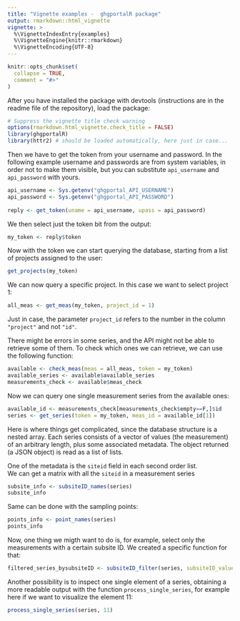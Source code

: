 ```yaml
---
title: "Vignette examples -  ghgportalR package"
output: rmarkdown::html_vignette
vignette: >
  %\VignetteIndexEntry{examples}
  %\VignetteEngine{knitr::rmarkdown}
  %\VignetteEncoding{UTF-8}
---
```


```r
knitr::opts_chunk$set(
  collapse = TRUE,
  comment = "#>"
)
```

After you have installed the package with devtools (instructions are in the readme file of the repository), load the package:

```r
# Suppress the vignette title check warning
options(rmarkdown.html_vignette.check_title = FALSE)
library(ghgportalR)
library(httr2) # should be loaded automatically, here just in case...
```

Then we have to get the token from your username and password. In the following example username and passwords are from system variables, in order not to make them visible, but you can substitute `api_username` and `api_password` with yours.

```r
api_username <- Sys.getenv("ghgportal_API_USERNAME")
api_password <- Sys.getenv("ghgportal_API_PASSWORD")
                           
reply <- get_token(uname = api_username, upass = api_password)
```



We then select just the token bit from the output:
```r
my_token <- reply$token
```

Now with the token we can start querying the database, starting from a list of projects assigned to the user:
```r
get_projects(my_token)
```


We can now query a specific project. In this case we want to select project 1: 

```r
all_meas <- get_meas(my_token, project_id = 1)
```

Just in case, the parameter `project_id` refers to the number in the column `"project"` and not `"id"`.  


There might be errors in some series, and the API might not be able to retrieve some of them. To check which ones we can retrieve, we can use the following function:

```r
available <- check_meas(meas = all_meas, token = my_token)
available_series <- available$available_series
measurements_check <- available$meas_check
```


Now we can query one single measurement series from the available ones:

```r
available_id <- measurements_check[measurements_check$empty==F,]$id
series <- get_series(token = my_token, meas_id = available_id[1])
```
Here is where things get complicated, since the database structure is a nested array. Each series consists of a vector of values (the measurement) of an arbitrary length, plus some associated metadata. The object returned (a JSON object) is read as a list of lists.  
  
One of the metadata is the `siteid` field in each second order list.  
We can get a matrix with all the `siteid` in a measurement series
```r
subsite_info <- subsiteID_names(series)
subsite_info
```

Same can be done with the sampling points:
```r
points_info <- point_names(series)
points_info
```

Now, one thing we migth want to do is, for example, select only the measurements with a certain subsite ID. We created a specific function for that:

```r
filtered_series_bysubsiteID <- subsiteID_filter(series, subsiteID_value="DP-MC")
```

Another possibility is to inspect one single element of a series, obtaining a more readable output with the function `process_single_series`, for example here if we want to visualize the element 11:
```r
process_single_series(series, 11)
```
